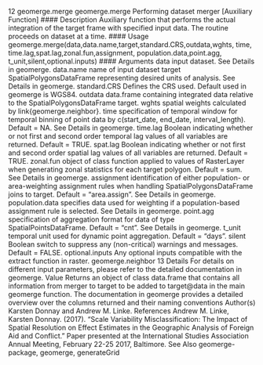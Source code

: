 

12 geomerge.merge
geomerge.merge Performing dataset merger [Auxiliary Function]
#### Description
Auxiliary function that performs the actual integration of the target frame with specified input
data. The routine proceeds on dataset at a time.
#### Usage
geomerge.merge(data,data.name,target,standard.CRS,outdata,wghts,
time, time.lag,spat.lag,zonal.fun,assignment,
population.data,point.agg, t_unit,silent,optional.inputs)
#### Arguments
data input dataset. See Details in geomerge.
data.name name of input dataset
target SpatialPolygonsDataFrame representing desired units of analysis. See Details
in geomerge.
standard.CRS Defines the CRS used. Default used in geomerge is WGS84.
outdata data.frame containing integrated data relative to the SpatialPolygonsDataFrame
target.
wghts spatial weights calculated by link{geomerge.neighbor}.
time specification of temporal window for temporal binning of point data by c(start_date, end_date, interval_length).
Default = NA. See Details in geomerge.
time.lag Boolean indicating whether or not first and second order temporal lag values of
all variables are returned. Default = TRUE.
spat.lag Boolean indicating whether or not first and second order spatial lag values of all
variables are returned. Default = TRUE.
zonal.fun object of class function applied to values of RasterLayer when generating
zonal statistics for each target polygon. Default = sum. See Details in geomerge.
assignment identification of either population- or area-weighting assignment rules when
handling SpatialPolygonsDataFrame joins to target. Default = "area.assign".
See Details in geomerge.
population.data
specifies data used for weighting if a population-based assignment rule is selected. See Details in geomerge.
point.agg specification of aggregation format for data of type SpatialPointsDataFrame.
Default = "cnt". See Details in geomerge.
t_unit temporal unit used for dynamic point aggregation. Default = "days".
silent Boolean switch to suppress any (non-critical) warnings and messages. Default
= FALSE.
optional.inputs
Any optional inputs compatible with the extract function in raster.
geomerge.neighbor 13
Details
For details on different input parameters, please refer to the detailed documentation in geomerge.
Value
Returns an object of class data.frame that contains all information from merger to target to be
added to target@data in the main geomerge function. The documentation in geomerge provides
a detailed overview over the columns returned and their naming conventions
Author(s)
Karsten Donnay and Andrew M. Linke.
References
Andrew M. Linke, Karsten Donnay. (2017). "Scale Variability Misclassification: The Impact of
Spatial Resolution on Effect Estimates in the Geographic Analysis of Foreign Aid and Conflict."
Paper presented at the International Studies Association Annual Meeting, February 22-25 2017,
Baltimore.
See Also
geomerge-package, geomerge, generateGrid
